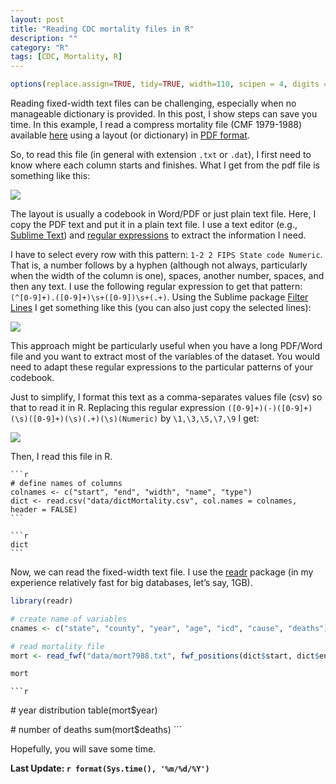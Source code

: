 ```yaml
---
layout: post
title: "Reading CDC mortality files in R"
description: ""
category: "R"
tags: [CDC, Mortality, R]
---
```


```r
options(replace.assign=TRUE, tidy=TRUE, width=110, scipen = 4, digits = 3)
```

Reading  fixed-width text files can be challenging, especially when no manageable dictionary is provided. In this post, I show steps can save you time. In this example, I read a compress mortality file (CMF 1979-1988) available [here](http://www.cdc.gov/nchs/data_access/cmf.htm) using a layout (or dictionary) in [PDF format](http://www.cdc.gov/nchs/data/mortab/filelayout68_88.pdf).

So, to read this file (in general with extension `.txt` or `.dat`), I first need to know where each column starts and finishes. What I get from the pdf file is something like this:

![](/img/mortalityLayout.png)

The layout is usually a codebook in Word/PDF or just plain text file. Here, I copy the PDF text and put it in a plain text file. I use a text editor (e.g., [Sublime Text](https://www.sublimetext.com/)) and [regular expressions](https://en.wikipedia.org/wiki/Regular_expression) to extract the information I need.

I have to select every row with this pattern: `1-2 2 FIPS State code Numeric`. That is, a number follows by a hyphen (although not always, particularly when the width of the column is one), spaces, another number, spaces, and then any text. I use the following regular expression to get that pattern: `(^[0-9]+).([0-9]+)\s+([0-9])\s+(.+)`. Using the Sublime package [Filter Lines](https://packagecontrol.io/packages/Filter%20Lines) I get something like this (you can also just copy the selected lines):

![](/img/filterLinesRaw.png)

This approach might be particularly useful when you have a long PDF/Word file and you want to extract most of the variables of the dataset. You would need to adapt these regular expressions to the particular patterns of your codebook.

Just to simplify, I format this text as a comma-separates values file (csv) so that to read it in R. Replacing this regular expression `([0-9]+)(-)([0-9]+)(\s)([0-9]+)(\s)(.+)(\s)(Numeric)` by `\1,\3,\5,\7,\9` I get:

![](/img/filterLinesCSV.png)

Then, I read this file in R.

    ```r
    # define names of columns
    colnames <- c("start", "end", "width", "name", "type")
    dict <- read.csv("data/dictMortality.csv", col.names = colnames, header = FALSE)
    ```

    ```r
    dict
    ```
Now, we can read the fixed-width text file. I use the [readr](https://github.com/hadley/readr) package (in my experience relatively fast for big databases, let's say, 1GB).

   ```r
   library(readr)

   # create name of variables
   cnames <- c("state", "county", "year", "age", "icd", "cause", "deaths")

   # read mortality file
   mort <- read_fwf("data/mort7988.txt", fwf_positions(dict$start, dict$end, cnames))
   ```

   ```r
   mort
   ```

    ```r
   # year distribution
   table(mort$year)

   # number of deaths
   sum(mort$deaths)
   ```

Hopefully, you will save some time.

**Last Update: `r format(Sys.time(), '%m/%d/%Y')`**
